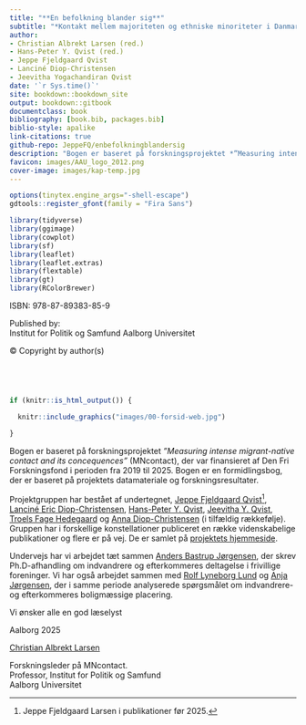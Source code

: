 ```yaml
---
title: "**En befolkning blander sig**"
subtitle: "*Kontakt mellem majoriteten og ethniske minoriteter i Danmark*"
author: 
- Christian Albrekt Larsen (red.) 
- Hans-Peter Y. Qvist (red.)
- Jeppe Fjeldgaard Qvist
- Lanciné Diop-Christensen 
- Jeevitha Yogachandiran Qvist 
date: '`r Sys.time()`'
site: bookdown::bookdown_site
output: bookdown::gitbook
documentclass: book
bibliography: [book.bib, packages.bib]
biblio-style: apalike
link-citations: true
github-repo: JeppeFQ/enbefolkningblandersig 
description: "Bogen er baseret på forskningsprojektet *”Measuring intense migrant-native contact and its concequences”* (MNcontact), der var finansieret af Den Fri Forskningsfond i perioden fra 2019 til 2024. Bogen er en formidlingsbog, der er baseret på projektets datamateriale og forskningsresultater. "
favicon: images/AAU_logo_2012.png
cover-image: images/kap-temp.jpg
---
```


```r

options(tinytex.engine_args="-shell-escape")
gdtools::register_gfont(family = "Fira Sans")

library(tidyverse)
library(ggimage)
library(cowplot)
library(sf)
library(leaflet)
library(leaflet.extras)
library(flextable)
library(gt)
library(RColorBrewer)

```

\pagestyle{empty}

ISBN: 978-87-89383-85-9   
       
Published by:  
Institut for Politik og Samfund
Aalborg Universitet 

© Copyright by author(s)
   
\newpage
\newpage
\thispagestyle{empty}

\pagenumbering{roman}

<div style="color: white; opacity: 0.0;">
# Forord {-}
</div>

```r

if (knitr::is_html_output()) {

  knitr::include_graphics("images/00-forsid-web.jpg")
  
}


```

Bogen er baseret på forskningsprojektet *”Measuring intense migrant-native contact and its concequences”* (MNcontact), der var finansieret af Den Fri Forskningsfond i perioden fra 2019 til 2025. Bogen er en formidlingsbog, der er baseret på projektets datamateriale og forskningsresultater. 

Projektgruppen har bestået af undertegnet, [Jeppe Fjeldgaard Qvist](https://vbn.aau.dk/da/persons/jeppefl)[^00001], [Lanciné Eric Diop-Christensen](https://vbn.aau.dk/en/persons/led), [Hans-Peter Y. Qvist](https://vbn.aau.dk/da/persons/hpq), [Jeevitha Y. Qvist](https://vbn.aau.dk/en/persons/jy), [Troels Fage Hedegaard](https://vbn.aau.dk/en/persons/troelsfh) og [Anna Diop-Christensen](https://dk.linkedin.com/in/anna-diop-christensen-58b5ba282) (i tilfældig rækkefølje). Gruppen har i forskellige konstellationer publiceret en række videnskabelige publikationer og flere er på vej. De er samlet på [projektets hjemmeside](https://vbn.aau.dk/en/projects/measuring-intense-migrant-native-contact-and-its-consequences/publications/). 

[^00001]: Jeppe Fjeldgaard Larsen i publikationer før 2025.

Undervejs har vi arbejdet tæt sammen [Anders Bastrup Jørgensen]( https://vbn.aau.dk/en/persons/anbajo), der skrev Ph.D-afhandling om indvandrere og efterkommeres deltagelse i frivillige foreninger. Vi har også arbejdet sammen med [Rolf Lyneborg Lund]( https://vbn.aau.dk/en/persons/rolfll) og [Anja Jørgensen]( https://vbn.aau.dk/en/persons/anjaj), der i samme periode analyserede spørgsmålet om indvandrere- og efterkommeres boligmæssige placering. 

Vi ønsker alle en god læselyst 

Aalborg 2025


[Christian Albrekt Larsen](https://vbn.aau.dk/en/persons/albrekt)


Forskningsleder på MNcontact. \
Professor, Institut for Politik og Samfund\
Aalborg Universitet\


\newpage

```{=latex}
\tableofcontents
```
